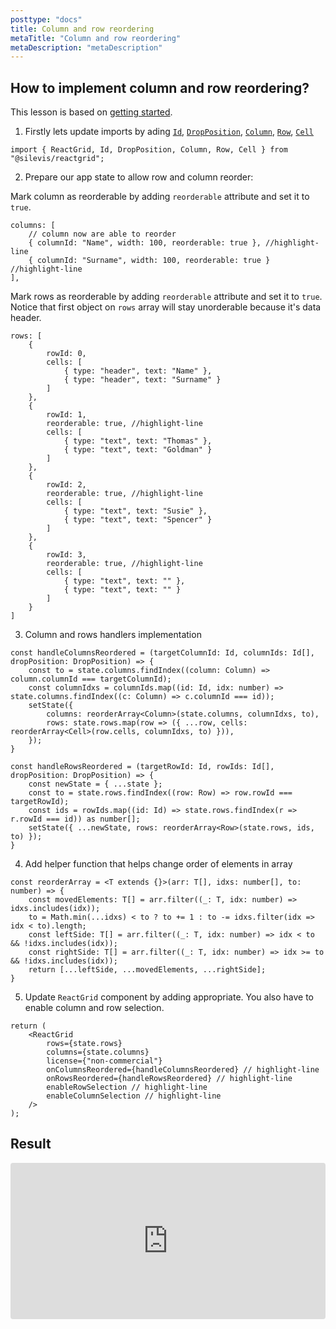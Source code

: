 ```yaml
---
posttype: "docs"
title: Column and row reordering
metaTitle: "Column and row reordering"
metaDescription: "metaDescription"
---
```


## How to implement column and row reordering?

This lesson is based on [getting started](link).

1. Firstly lets update imports by ading [`Id`](link), [`DropPosition`](link), [`Column`](link), [`Row`](link), [`Cell`](link)

```tsx
import { ReactGrid, Id, DropPosition, Column, Row, Cell } from "@silevis/reactgrid";
```

2. Prepare our app state to allow row and column reorder:

Mark column as reorderable by adding `reorderable` attribute and set it to `true`.

```tsx
columns: [
	// column now are able to reorder
	{ columnId: "Name", width: 100, reorderable: true }, //highlight-line
	{ columnId: "Surname", width: 100, reorderable: true } //highlight-line
],
```

Mark rows as reorderable by adding `reorderable` attribute and set it to `true`. 
Notice that first object on `rows` array will stay unorderable because it's data header.

```tsx
rows: [
	{
		rowId: 0,
		cells: [
			{ type: "header", text: "Name" },
			{ type: "header", text: "Surname" }
		]
	},
	{
		rowId: 1,
		reorderable: true, //highlight-line
		cells: [
			{ type: "text", text: "Thomas" },
			{ type: "text", text: "Goldman" }
		]
	},
	{
		rowId: 2,
		reorderable: true, //highlight-line
		cells: [
			{ type: "text", text: "Susie" },
			{ type: "text", text: "Spencer" }
		]
	},
	{
		rowId: 3,
		reorderable: true, //highlight-line
		cells: [
			{ type: "text", text: "" }, 
			{ type: "text", text: "" }
		]
	}
]
```

3. Column and rows handlers implementation

```tsx
const handleColumnsReordered = (targetColumnId: Id, columnIds: Id[], dropPosition: DropPosition) => {
	const to = state.columns.findIndex((column: Column) => column.columnId === targetColumnId);
	const columnIdxs = columnIds.map((id: Id, idx: number) => state.columns.findIndex((c: Column) => c.columnId === id));
	setState({
		columns: reorderArray<Column>(state.columns, columnIdxs, to),
		rows: state.rows.map(row => ({ ...row, cells: reorderArray<Cell>(row.cells, columnIdxs, to) })),
	});
}

const handleRowsReordered = (targetRowId: Id, rowIds: Id[], dropPosition: DropPosition) => {
	const newState = { ...state };
	const to = state.rows.findIndex((row: Row) => row.rowId === targetRowId);
	const ids = rowIds.map((id: Id) => state.rows.findIndex(r => r.rowId === id)) as number[];
	setState({ ...newState, rows: reorderArray<Row>(state.rows, ids, to) });
}
```

4. Add helper function that helps change order of elements in array

```tsx
const reorderArray = <T extends {}>(arr: T[], idxs: number[], to: number) => {
	const movedElements: T[] = arr.filter((_: T, idx: number) => idxs.includes(idx));
	to = Math.min(...idxs) < to ? to += 1 : to -= idxs.filter(idx => idx < to).length;
	const leftSide: T[] = arr.filter((_: T, idx: number) => idx < to && !idxs.includes(idx));
	const rightSide: T[] = arr.filter((_: T, idx: number) => idx >= to && !idxs.includes(idx));
	return [...leftSide, ...movedElements, ...rightSide];
}
```

5. Update `ReactGrid` component by adding appropriate. You also have to enable column and row selection.

```tsx
return (
	<ReactGrid
		rows={state.rows}
		columns={state.columns}
		license={"non-commercial"}
		onColumnsReordered={handleColumnsReordered} // highlight-line
		onRowsReordered={handleRowsReordered} // highlight-line
		enableRowSelection // highlight-line
      	enableColumnSelection // highlight-line
	/>
);
```

## Result

<iframe
	src="https://codesandbox.io/embed/reactgrid-getting-started-4x3xc?fontsize=14&hidenavigation=1&theme=dark"
	style="width:100%; height:250px; border:0; border-radius: 4px; overflow:hidden;"
	title="reactgrid-columns-and-rows-reorder"
	allow="geolocation; microphone; camera; midi; vr; accelerometer; gyroscope; payment; ambient-light-sensor; encrypted-media; usb"
	sandbox="allow-modals allow-forms allow-popups allow-scripts allow-same-origin"
></iframe>